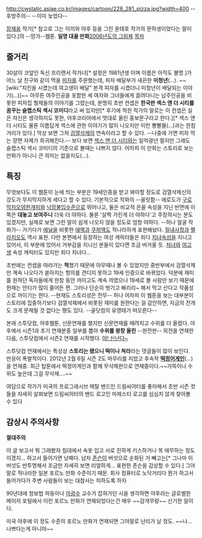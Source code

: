http://cwstatic.asiae.co.kr/images/cartoon/228_281_pizza.jpg?width=400
--후방주의-- --이미 늦었다--

[[장재웅]] 작가[* 참고로 그는 이끼와 야후 등을 그린 윤태호 작가의 문하생이었다는 말이 있다.]의 --망가--웹툰. '''일명 대꼴 만화'''[http://web.humoruniv.com/board/humor/read.html?table=pds&st=subject&sk=피자를%20시켜먹다&searchday=all&pg=0&number=190824 2006년도의 그림체]
[[목차]]
== 줄거리 ==
30살이 코앞인 독신 프리랜서 작가녀[* 설정은 1981년생 이며 이름은 아직도 불명.]가 어느 날 친구와 같이 먹을 [[피자]]를 주문했는데, 피자 배달부가 새끈한 '''미청년'''(…). ~~[wiki:"치킨을 시켰는데 여고생이 배달" 본격 피자를 시켰더니 미청년이 배달되는 이야기(…)]~~ 아무튼 여주인공을 포함한 세 여자와 그녀들에게 끌려다니는 남주인공을 비롯한 피자집 형제들의 이야기를 그렸는데, 분명히 초반 컨셉은 '''한국판 섹스 앤 더 시티를 꿈꾸는 슬랩스틱 섹시 코미디'''라고 써 있지만[* 후기에 적힌 작가의 말로는 이 컨셉은 실은 자신은 생각하지도 못한, 야후코리아에서 멋대로 올린 홍보문구라고 한다.][* 섹스 앤더 시티도 물론 이름답게 섹스에 관한 이야기가 많이 나오지만 이런 뽕빨물(…)과는 한참 거리가 있다.] 막상 보면 그저 [[검열삭제]]의 연속이라고 할 수 있다. --나중에 가면 피자 먹는 장면 자체가 희귀해진다.-- 보다 보면 [[섹스 앤 더 시티]]와는 일억광년 멀지만 그래도 슬랩스틱 섹시 코미디의 기준으로 볼때는 나쁘지 않다. 어차피 이 만화는 스토리로 보는 만화가 아니니 큰 의미는 없을지도(…).

== 특징 ==
무엇보다도 이 웹툰이 눈에 띄는 부분은 19세인증을 받고 봐야할 정도로 검열삭제신의 강도가 무지막지하게 세다고 할 수 있다. 기본적으로 작화의 --꼴릿함-- 에로도가 [[구로막차오뎅한개피]]와 [[낙장불입]]수준으로 뛰어나고, 둘은 비교적 은꼴 속성을 지닌 반면에 이쪽은 '''대놓고 보여주니''' 더욱 더 야하다. 물론 '살짝 가린게 더 야하다'고 주장하시는 분도 있겠지만, 실제로 보면 그런 말이 쉽게 나오지 않을 정도로 엄청 야하다. --허나 얼굴 작화가-- 거기다가 [[애널]]을 비롯한 [[애액]]과 [[쿠퍼액]]도 적나라하게 표현해놨다. [[질내사정]]과 [[펠라치오]]도 역시 표현. 다만 본편에서 등장하는 여성 캐릭터들은 죄다 [[치녀]]속성을 지니고 있어서, 이 부분에 있어서 거부감을 지니신 분들이 있다면 조금 버거울 듯. [[처녀]]와 [[여고생]] 속성 캐릭터도 있지만 죄다 치녀다...

초반에는 컨셉을 따라가는 '''척'''했기 때문에 아무때나 볼 수 있었지만 중반부에서 검열삭제만 계속 나오다가 쏟아지는 항의를 견디지 못하고 19세 인증으로 바뀌었다. 덕분에 재미를 원하던 독자들에게 한참 동안 까이고도 계속 까였으나 19세로 볼 사람만 보기 때문에 현재는 안티가 많이 줄어든 편. 그러나 단순히 벗기고 삐리리~ 해서 먹고 산다고 작품성으로 까이기는 한다. --현재도 스토리성은 전무-- 허나 어차피 이 웹툰을 보는 대부분이 스토리에 집중하기보다 검열삭제에서 비롯된 재미를 원한다는 걸 감안하면, 지금의 전개도 크게 문제될 것 없다는 평도 있다. --골닷컴의 유영태가 떠오른다--

본래 스투닷컴, 야후웹툰, 신문연재를 했지만 신문연재를 때려치고 수위를 더 올렸다.
야후에서 시즌1과 초기 연재분중 일부를 뽑아 '''수위를 왕창 올린''' --완전판-- 외전을 연재한 다음, 스투닷컴에서 시즌2 연재를 시작했다. [[야! 신난다~]]

스투닷컴 연재에서는 특성상 '''스토리는 됐으니 떡이나 쳐라'''라는 댓글들이 많이 보인다. 반응이 폭발적이다. 2012년 2월 6일 시즌 2도 마무리를 지었고 후속작  '''[[떡정어게인]]'''(...)을 연재중. 최근 탑툰에서 떡정어게인과 함께 무삭제판으로 연재중이다.~~가뜩이나 수위도 높은데 그걸 무삭제....~~

여담으로 작가가 미국의 프로그레시브 메탈 밴드인 드림씨어터를 좋아해서 초반 시즌 컷들을 자세히 살펴보면 드림씨어터의 밴드 로고인 마제스티 로고를 심심치 않게 찾아볼 수 있다

== 감상시 주의사항 ==
'''절대주의'''

이 글 보고서 뭐 그래봤자 침대에서 속옷 입고 서로 진하게 키스하거나 목 애무하는 정도이겠지... 하고서 들어가면 낭패다. 남자 [[존슨]]이 버섯으로 순화된 거 빼고는[* 그나마 이 버섯도 반투명해서 조금만 자세히 보면 리얼하게… 표현한 존슨을 감상할 수 있다.] 그야말로 적나라한 일본 포르노 만화 수준이기 때문. 회사 컴퓨터로 노닥거리다 뭔가 하고서 들어가다가 주변 사람들이 보는 대참사는 피하도록 하자

90년대에 청보법 파동이나 [[마광수]] 교수가 잡혀가던 시을 생각하면 야후라는 글로벌한 메이저 포털에서 이런 포르노 만화가 연재되었다는건 매우 ~~감개무량~~ 신기한 일이다. 

미국 야후에 이 정도 수준의 포르노 만화가 연재되면 그야말로 난리가 날 정도. ~~나... 나쁘다는게 아니야~~
